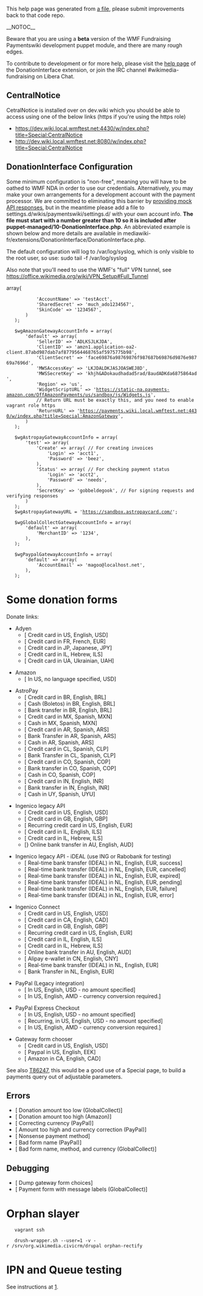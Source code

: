 This help page was generated from [https://phabricator.wikimedia.org/source/mediawiki-vagrant/browse/master/puppet/modules/payments/files/Main_Page.wiki a file], please submit improvements back to that code repo.

__NOTOC__

Beware that you are using a '''beta''' version of the WMF Fundraising Paymentswiki development puppet module, and there are many rough edges.

To contribute to development or for more help, please visit the [https://www.mediawiki.org/wiki/Extension:DonationInterface help page] of the DonationInterface extension, or join the IRC channel #wikimedia-fundraising on Libera Chat.

== CentralNotice ==

CetralNotice is installed over on dev.wiki which you should be able to access using one of the below links (https if you're using the https role)
* https://dev.wiki.local.wmftest.net:4430/w/index.php?title=Special:CentralNotice
* http://dev.wiki.local.wmftest.net:8080/w/index.php?title=Special:CentralNotice

== DonationInterface Configuration ==

Some minimum configuration is "non-free", meaning you will have to be oathed to WMF NDA in order to use our credentials.  Alternatively, you may make your own arrangements for a development account with the payment processor.  We are committed to eliminating this barrier by [https://phabricator.wikimedia.org/T89188 providing mock API responses], but in the meantime please add a file to settings.d/wikis/paymentswiki/settings.d/ with your own account info. '''The file must start with a number greater than 10 so it is included after puppet-managed/10-DonationInterface.php.''' An abbreviated example is shown below and more details are available in mediawiki-fr/extensions/DonationInterface/DonationInterface.php.

The default configuration will log to /var/log/syslog, which is only visible to the root user, so use: sudo tail -f /var/log/syslog

Also note that you'll need to use the WMF's "full" VPN tunnel, see https://office.wikimedia.org/wiki/VPN_Setup#Full_Tunnel

    <?php
    # settings.d/wikis/paymentswiki/settings.d/20-DI-test-accounts.php

    $wgAdyenGatewayURL = 'https://test.adyen.com';
    $wgAdyenGatewayAccountInfo = array(
        'test' => array(
            'AccountName' => 'testAcct',
            'SharedSecret' => 'much_ado1234567',
            'SkinCode' => '1234567',
        )
    );

    $wgAmazonGatewayAccountInfo = array(
        'default' => array(
            'SellerID' => 'ADLKSJLKJDA',
            'ClientID' => 'amzn1.application-oa2-client.87abd987dab7af8779564468765af5975775b98',
            'ClientSecret' => 'face69876a98769876f987687b69876d9876e98769a7696d',
            'MWSAccessKey' => 'LKJDALDKJASJOASWEJ8D',
            'MWSSecretKey' => 'khjh&ADokaudhadad5rad/8audADKda6875864ad',
            'Region' => 'us',
            'WidgetScriptURL' => 'https://static-na.payments-amazon.com/OffAmazonPayments/us/sandbox/js/Widgets.js',
            // Return URL must be exactly this, and you need to enable vagrant role https
            'ReturnURL' => 'https://payments.wiki.local.wmftest.net:4430/w/index.php?title=Special:AmazonGateway',
        )
    );

    $wgAstropayGatewayAccountInfo = array(
        'test' => array(
            'Create' => array( // For creating invoices
                'Login' => 'acct1',
                'Password' => 'beez',
            ),
            'Status' => array( // For checking payment status
                'Login' => 'acct2',
                'Password' => 'needs',
            ),
            'SecretKey' => 'gobbeldegook', // For signing requests and verifying responses
        )
    );
    $wgAstropayGatewayURL = 'https://sandbox.astropaycard.com/';

    $wgGlobalCollectGatewayAccountInfo = array(
        'default' => array(
            'MerchantID' => '1234',
        ),
    );

    $wgPaypalGatewayAccountInfo = array(
        'default' => array(
            'AccountEmail' => 'magoo@localhost.net',
        ),
    );

= Some donation forms =
Donate links:
* Adyen
** [{{fullurl:Special:AdyenGateway|appeal=JimmyQuote&payment_method=cc&recurring=&uselang=en&language=en&currency=USD&amount=10&country=US&ffname=adyen&first_name=Jimmy&last_name=Wales&street_address=1+Montgomery+Street&city=San+Francisco&state_province=CA&postal_code=94104&email=jwales%40example.com}} Credit card in US, English, USD]
** [{{fullurl:Special:AdyenGateway|appeal=JimmyQuote&payment_method=cc&recurring=&uselang=fr&language=fr&currency=EUR&amount=10&country=FR&ffname=adyen&first_name=Jimmy&last_name=Wales&email=jwales%40example.com}} Credit card in FR, French, EUR]
** [{{fullurl:Special:AdyenGateway|appeal=JimmyQuote&payment_method=cc&recurring=&uselang=ja&language=ja&currency=JPY&amount=250&country=JP&ffname=adyen&first_name=Jimmy&last_name=Wales&email=jwales%40example.com}} Credit card in JP, Japanese, JPY]
** [{{fullurl:Special:AdyenGateway|appeal=JimmyQuote&payment_method=cc&recurring=&uselang=he&language=he&currency=ILS&amount=100&country=IL&ffname=adyen&first_name=Jimmy&last_name=Wales&email=jwales%40example.com}} Credit card in IL, Hebrew, ILS]
** [{{fullurl:Special:AdyenGateway|appeal=JimmyQuote&payment_method=cc&recurring=&uselang=uk&language=uk&currency=UAH&amount=100&country=UA&ffname=adyen&first_name=Jimmy&last_name=Wales&email=jwales%40example.com}} Credit card in UA, Ukrainian, UAH]

* Amazon
** [{{fullurl:Special:AmazonGateway|currency=USD&country=US&amount=1&ffname=amazon}} In US, no language specified, USD]

* AstroPay
** [{{fullurl:Special:AstroPayGateway|appeal=JimmyQuote&payment_method=cc&recurring=&uselang=en&language=en&currency=BRL&amount=100&country=BR&ffname=astropay&first_name=Jimmy&last_name=Wales&fiscal_number=999.999.999-00&email=jwales%40example.com}} Credit card in BR, English, BRL]
** [{{fullurl:Special:AstroPayGateway|appeal=JimmyQuote&payment_method=cash&recurring=&uselang=en&language=en&currency=BRL&amount=100&country=BR&ffname=astropay&first_name=Jimmy&last_name=Wales&fiscal_number=999.999.999-00&email=jwales%40example.com}} Cash (Boletos) in BR, English, BRL]
** [{{fullurl:Special:AstroPayGateway|appeal=JimmyQuote&payment_method=bt&recurring=&uselang=en&language=en&currency=BRL&amount=100&country=BR&ffname=astropay&first_name=Jimmy&last_name=Wales&fiscal_number=999.999.999-00&email=jwales%40example.com}} Bank transfer in BR, English, BRL]
** [{{fullurl:Special:AstroPayGateway|appeal=JimmyQuote&payment_method=cc&recurring=&uselang=es&language=es&currency=MXN&amount=100&country=MX&ffname=astropay-mx&first_name=Jimmy&last_name=Wales&email=jwales%40example.com}} Credit card in MX, Spanish, MXN]
** [{{fullurl:Special:AstroPayGateway|appeal=JimmyQuote&payment_method=cash&recurring=&uselang=es&language=es&currency=MXN&amount=100&country=MX&ffname=astropay-mx&first_name=Jimmy&last_name=Wales&email=jwales%40example.com}} Cash in MX, Spanish, MXN]
** [{{fullurl:Special:AstroPayGateway|appeal=JimmyQuote&payment_method=cc&recurring=&uselang=es&language=es&currency=ARS&amount=100&country=AR&ffname=astropay-ar&first_name=Jimmy&last_name=Wales&fiscal_number=99.999.99&email=jwales%40example.com}} Credit card in AR, Spanish, ARS]
** [{{fullurl:Special:AstroPayGateway|appeal=JimmyQuote&payment_method=bt&recurring=&uselang=es&language=es&currency=ARS&amount=100&country=AR&ffname=astropay-ar}} Bank Transfer in AR, Spanish, ARS]
** [{{fullurl:Special:AstroPayGateway|appeal=JimmyQuote&payment_method=cash&recurring=&uselang=es&language=es&currency=ARS&amount=100&country=AR&ffname=astropay-ar&first_name=Jimmy&last_name=Wales&fiscal_number=99.999.99&email=jwales%40example.com}} Cash in AR, Spanish, ARS]
** [{{fullurl:Special:AstroPayGateway|appeal=JimmyQuote&payment_method=cc&recurring=&uselang=es&language=es&currency=CLP&amount=5000&country=CL&ffname=astropay-cl&first_name=Jimmy&last_name=Wales&fiscal_number=99999999-9&email=jwales%40example.com}} Credit card in CL, Spanish, CLP]
** [{{fullurl:Special:AstroPayGateway|appeal=JimmyQuote&payment_method=bt&recurring=&uselang=es&language=es&currency=CLP&amount=5000&country=CL&ffname=astropay-cl&first_name=Jimmy&last_name=Wales&fiscal_number=99999999-9&email=jwales%40example.com}} Bank Transfer in CL, Spanish, CLP]
** [{{fullurl:Special:AstroPayGateway|appeal=JimmyQuote&payment_method=cc&recurring=&uselang=es&language=es&currency=COP&amount=5000&country=CO&ffname=astropay-co&first_name=Jimmy&last_name=Wales&fiscal_number=9.999.999.999&email=jwales%40example.com}} Credit card in CO, Spanish, COP]
** [{{fullurl:Special:AstroPayGateway|appeal=JimmyQuote&payment_method=bt&recurring=&uselang=es&language=es&currency=COP&amount=5000&country=CO&ffname=astropay-co&first_name=Jimmy&last_name=Wales&fiscal_number=9.999.999.999&email=jwales%40example.com}} Bank transfer in CO, Spanish, COP]
** [{{fullurl:Special:AstroPayGateway|appeal=JimmyQuote&payment_method=cash&recurring=&uselang=es&language=es&currency=COP&amount=5000&country=CO&ffname=astropay-co&first_name=Jimmy&last_name=Wales&fiscal_number=9.999.999.999&email=jwales%40example.com}} Cash in CO, Spanish, COP]
** [{{fullurl:Special:AstroPayGateway|appeal=JimmyQuote&payment_method=cc&recurring=&uselang=en&language=en&currency=INR&amount=500&country=IN&ffname=astropay-in&first_name=Jimmy&last_name=Wales&street_address=10+Easy+Street%2C+Lbs+Marg%2C+Bhandup&city=Mumbai&fiscal_number=AAAAA9999C&email=jwales%40example.com}} Credit card in IN, English, INR]
** [{{fullurl:Special:AstroPayGateway|appeal=JimmyQuote&payment_method=bt&recurring=&uselang=en&language=en&currency=INR&amount=500&country=IN&ffname=astropay-in&first_name=Jimmy&last_name=Wales&street_address=110+Easy+Street%2C+Lbs+Marg%2C+Bhandup&city=Mumbai&fiscal_number=AAAAA9999C&email=jwales%40example.com}} Bank transfer in IN, English, INR]
** [{{fullurl:Special:AstroPayGateway|appeal=JimmyQuote&payment_method=cash&recurring=&uselang=es&language=es&currency=UYU&amount=5000&country=UY&ffname=astropay-uy&first_name=Jimmy&last_name=Wales&fiscal_number=9.999.999-9&email=jwales%40example.com}} Cash in UY, Spanish, UYU]

* Ingenico legacy API
** [{{fullurl:Special:GlobalCollectGateway|appeal=JimmyQuote&ffname=cc-vmad&payment_method=cc&recurring=&uselang=en&language=en&currency=USD&amount=10&country=US&first_name=Jimmy&last_name=Wales&street_address=1+Montgomery+Street&city=San+Francisco&state_province=CA&postal_code=94104&email=jwales%40example.com}} Credit card in US, English, USD]
** [{{fullurl:Special:GlobalCollectGateway|appeal=JimmyQuote&ffname=cc-vmad&payment_method=cc&recurring=&uselang=en&language=en&currency=GBP&country=GB&amount=2.01&first_name=Jimmy&last_name=Wales&street_address=10+Easy+Street&city=Liverpool&postal_code=L37+4QF&email=jwales%40example.com}} Credit card in GB, English, GBP]
** [{{fullurl:Special:GlobalCollectGateway|appeal=JimmyQuote&ffname=rcc-vmad&payment_method=cc&recurring=1&uselang=en&language=en&currency=EUR&country=US&amount=2.01&first_name=Jimmy&last_name=Wales&street_address=1+Montgomery+Street&city=San+Francisco&state_province=CA&postal_code=94104&email=jwales%40example.com}} Recurring credit card in US, English, EUR]
** [{{fullurl:Special:GlobalCollectGateway|appeal=JimmyQuote&ffname=cc-vmad&payment_method=cc&recurring=&uselang=en&language=en&currency=ILS&country=IL&amount=20.01&first_name=Jimmy&last_name=Wales&email=jwales%40example.com}} Credit card in IL, English, ILS]
** [{{fullurl:Special:GlobalCollectGateway|appeal=JimmyQuote&ffname=cc-vmad&payment_method=cc&recurring=&uselang=he&language=he&currency=ILS&country=IL&amount=20.01&first_name=Jimmy&last_name=Wales&email=jwales%40example.com}} Credit card in IL, Hebrew, ILS]
** [{{fullurl:Special:GlobalCollectGateway|appeal=JimmyQuote&recurring=&payment_method=obt&utm_medium=Waystogive&utm_campaign=C11_Waystogive&utm_key=&language=en&country=AU&returnto=Thank_You%2Fen&amountGiven=&currency=AUD&frequency=onetime&amount=3&uselang=en&first_name=Jimmy&last_name=Wales&state_province=QLD&email=jwales%40example.com}}} Online bank transfer in AU, English, AUD]

* Ingenico legacy API - iDEAL (use ING or Rabobank for testing)
** [{{fullurl:Special:GlobalCollectGateway|appeal=JimmyQuote&ffname=rtbt-ideal-noadd&recurring=&payment_method=rtbt&payment_submethod=rtbt_ideal&utm_source=Waystogive.default%7Edefault%7Edefault%7Edefault%7Econtrol.rtbt.rtbt_ideal&utm_medium=Waystogive&utm_campaign=C11_Waystogive&utm_key=&language=en&country=NL&returnto=Thank_You%2Fen&amountGiven=&currency=EUR&frequency=onetime&amount=1&uselang=en&first_name=Jimmy&last_name=Wales&email=jwales%40example.com}} Real-time bank transfer (IDEAL) in NL, English, EUR, success]
** [{{fullurl:Special:GlobalCollectGateway|appeal=JimmyQuote&ffname=rtbt-ideal-noadd&recurring=&payment_method=rtbt&payment_submethod=rtbt_ideal&utm_source=Waystogive.default%7Edefault%7Edefault%7Edefault%7Econtrol.rtbt.rtbt_ideal&utm_medium=Waystogive&utm_campaign=C11_Waystogive&utm_key=&language=en&country=NL&returnto=Thank_You%2Fen&amountGiven=&currency=EUR&frequency=onetime&amount=2&uselang=en&first_name=Jimmy&last_name=Wales&email=jwales%40example.com}} Real-time bank transfer (IDEAL) in NL, English, EUR, cancelled]
** [{{fullurl:Special:GlobalCollectGateway|appeal=JimmyQuote&ffname=rtbt-ideal-noadd&recurring=&payment_method=rtbt&payment_submethod=rtbt_ideal&utm_source=Waystogive.default%7Edefault%7Edefault%7Edefault%7Econtrol.rtbt.rtbt_ideal&utm_medium=Waystogive&utm_campaign=C11_Waystogive&utm_key=&language=en&country=NL&returnto=Thank_You%2Fen&amountGiven=&currency=EUR&frequency=onetime&amount=3&uselang=en&first_name=Jimmy&last_name=Wales&email=jwales%40example.com}} Real-time bank transfer (IDEAL) in NL, English, EUR, expired]
** [{{fullurl:Special:GlobalCollectGateway|appeal=JimmyQuote&ffname=rtbt-ideal-noadd&recurring=&payment_method=rtbt&payment_submethod=rtbt_ideal&utm_source=Waystogive.default%7Edefault%7Edefault%7Edefault%7Econtrol.rtbt.rtbt_ideal&utm_medium=Waystogive&utm_campaign=C11_Waystogive&utm_key=&language=en&country=NL&returnto=Thank_You%2Fen&amountGiven=&currency=EUR&frequency=onetime&amount=4&uselang=en&first_name=Jimmy&last_name=Wales&email=jwales%40example.com}} Real-time bank transfer (IDEAL) in NL, English, EUR, pending]
** [{{fullurl:Special:GlobalCollectGateway|appeal=JimmyQuote&ffname=rtbt-ideal-noadd&recurring=&payment_method=rtbt&payment_submethod=rtbt_ideal&utm_source=Waystogive.default%7Edefault%7Edefault%7Edefault%7Econtrol.rtbt.rtbt_ideal&utm_medium=Waystogive&utm_campaign=C11_Waystogive&utm_key=&language=en&country=NL&returnto=Thank_You%2Fen&amountGiven=&currency=EUR&frequency=onetime&amount=5&uselang=en&first_name=Jimmy&last_name=Wales&email=jwales%40example.com}} Real-time bank transfer (IDEAL) in NL, English, EUR, failure]
** [{{fullurl:Special:GlobalCollectGateway|appeal=JimmyQuote&ffname=rtbt-ideal-noadd&recurring=&payment_method=rtbt&payment_submethod=rtbt_ideal&utm_source=Waystogive.default%7Edefault%7Edefault%7Edefault%7Econtrol.rtbt.rtbt_ideal&utm_medium=Waystogive&utm_campaign=C11_Waystogive&utm_key=&language=en&country=NL&returnto=Thank_You%2Fen&amountGiven=&currency=EUR&frequency=onetime&amount=7&uselang=en&first_name=Jimmy&last_name=Wales&email=jwales%40example.com}} Real-time bank transfer (IDEAL) in NL, English, EUR, error]

* Ingenico Connect
** [{{fullurl:Special:IngenicoGateway|appeal=JimmyQuote&ffname=cc-vmad&payment_method=cc&recurring=&uselang=en&language=en&currency=USD&amount=35&country=US&first_name=Jimmy&last_name=Wales&street_address=1+Montgomery+Street&city=San+Francisco&state_province=CA&postal_code=94104&email=jwales%40example.com}} Credit card in US, English, USD]
** [{{fullurl:Special:IngenicoGateway|appeal=JimmyQuote&ffname=cc-vmad&payment_method=cc&recurring=&uselang=en&language=en&currency=CAD&amount=11.44&country=CA&first_name=Jimmy&last_name=Wales&street_address=1010+Easy+Street&city=Ottawa&state_province=ON&postal_code=K1A+0B1&email=jwales%40example.com}} Credit card in CA, English, CAD]
** [{{fullurl:Special:IngenicoGateway|appeal=JimmyQuote&ffname=cc-vmad&payment_method=cc&recurring=&uselang=en&language=en&currency=GBP&country=GB&amount=2.01&first_name=Jimmy&last_name=Wales&street_address=10+Easy+Street&city=Liverpool&postal_code=L37+4QF&email=jwales%40example.com}} Credit card in GB, English, GBP]
** [{{fullurl:Special:IngenicoGateway|appeal=JimmyQuote&ffname=rcc-vmad&payment_method=cc&recurring=1&uselang=en&language=en&currency=EUR&country=US&amount=2.01&first_name=Jimmy&last_name=Wales&street_address=1+Montgomery+Street&city=San+Francisco&state_province=CA&postal_code=94104&email=jwales%40example.com}} Recurring credit card in US, English, EUR]
** [{{fullurl:Special:IngenicoGateway|appeal=JimmyQuote&ffname=cc-vmad&payment_method=cc&recurring=&uselang=en&language=en&currency=ILS&country=IL&amount=20.01&first_name=Jimmy&last_name=Wales&email=jwales%40example.com}} Credit card in IL, English, ILS]
** [{{fullurl:Special:IngenicoGateway|appeal=JimmyQuote&ffname=cc-vmad&payment_method=cc&recurring=&uselang=he&language=he&currency=ILS&country=IL&amount=20.01&first_name=Jimmy&last_name=Wales&email=jwales%40example.com}} Credit card in IL, Hebrew, ILS]
** [{{fullurl:Special:IngenicoGateway|appeal=JimmyQuote&recurring=&payment_method=obt&utm_medium=Waystogive&utm_campaign=C11_Waystogive&utm_key=&language=en&country=AU&returnto=Thank_You%2Fen&amountGiven=&currency=AUD&frequency=onetime&amount=3&uselang=en&first_name=Jimmy&last_name=Wales&state_province=QLD&email=jwales%40example.com}} Online bank transfer in AU, English, AUD]
** [{{fullurl:Special:IngenicoGateway|country=CN&amount=30&currency=CNY&ffname=ew-alipay&first_name=Jimmy&last_name=Wales&email=jwales%40example.com}} Alipay e-wallet in CN, English, CNY]
** [{{fullurl:Special:IngenicoGateway|appeal=JimmyQuote&ffname=rtbt-ideal-noadd&recurring=&payment_method=rtbt&payment_submethod=rtbt_ideal&utm_source=Waystogive.default%7Edefault%7Edefault%7Edefault%7Econtrol.rtbt.rtbt_ideal&utm_medium=Waystogive&utm_campaign=C11_Waystogive&utm_key=&language=en&country=NL&returnto=Thank_You%2Fen&amountGiven=&currency=EUR&frequency=onetime&amount=3&uselang=en}} Real-time bank transfer (IDEAL) in NL, English, EUR]
** [{{fullurl:Special:IngenicoGateway|appeal=JimmyQuote&recurring=&payment_method=bt&utm_medium=Waystogive&utm_campaign=C11_Waystogive&utm_key=&language=en&country=NL&returnto=Thank_You%2Fen&amountGiven=&currency=EUR&frequency=onetime&amount=3&uselang=en}} Bank Transfer in NL, English, EUR]

* PayPal (Legacy integration)
** [{{fullurl:Special:PaypalLegacyGateway|appeal=JimmyQuote&ffname=paypal&recurring=&language=en&utm_source=Waystogive&utm_medium=sitenotice&utm_campaign=C11_Waystogive&gateway=paypal&returnto=Thank_You%2Fen&currency=USD&uselang=en}} In US, English, USD - no amount specified]
** [{{fullurl:Special:PaypalLegacyGateway|appeal=JimmyQuote&ffname=paypal&recurring=&language=en&utm_source=Waystogive&utm_medium=sitenotice&utm_campaign=C11_Waystogive&gateway=paypal&returnto=Thank_You%2Fen&currency=AMD&amount=1000&uselang=en}} In US, English, AMD - currency conversion required.]

* PayPal Express Checkout
** [{{fullurl:Special:PaypalExpressGateway|appeal=JimmyQuote&ffname=paypal&recurring=&language=en&utm_source=Waystogive&utm_medium=sitenotice&utm_campaign=C11_Waystogive&gateway=paypal&returnto=Thank_You%2Fen&currency=USD&uselang=en}} In US, English, USD - no amount specified]
** [{{fullurl:Special:PaypalExpressGateway|appeal=JimmyQuote&ffname=paypal&recurring=1&language=en&utm_source=Waystogive&utm_medium=sitenotice&utm_campaign=C11_Waystogive&gateway=paypal&returnto=Thank_You%2Fen&currency=USD&uselang=en}} Recurring, in US, English, USD - no amount specified]
** [{{fullurl:Special:PaypalExpressGateway|appeal=JimmyQuote&ffname=paypal&recurring=&language=en&utm_source=Waystogive&utm_medium=sitenotice&utm_campaign=C11_Waystogive&gateway=paypal&returnto=Thank_You%2Fen&currency=AMD&amount=1000&uselang=en}} In US, English, AMD - currency conversion required.]

* Gateway form chooser
** [{{fullurl:Special:GatewayFormChooser|uselang=en&language=en&currency=USD&amount=10&country=US&payment_method=cc}} Credit card in US, English, USD]
** [{{fullurl:Special:GatewayFormChooser|uselang=en&language=en&currency=EEK&country=US&amount=2500&payment_method=paypal}} Paypal in US, English, EEK]
** [{{fullurl:Special:GatewayFormChooser|uselang=en&language=en&currency=CAD&country=CA&amount=250&payment_method=amazon}} Amazon in CA, English, CAD]

See also [https://phabricator.wikimedia.org/T86247 T86247], this would be a good use of a Special page, to build a payments query out of adjustable parameters.

== Errors ==
* [{{fullurl:Special:GlobalCollectGateway|appeal=JimmyQuote&ffname=cc-vmad&recurring=&uselang=en&language=en&currency=USD&country=US&amount=.01&payment_method=cc}} Donation amount too low (GlobalCollect)]
* [{{fullurl:Special:AmazonGateway|uselang=en&language=en&currency=USD&country=US&amount=992500&payment_method=amazon}} Donation amount too high (Amazon)]
* [{{fullurl:Special:PaypalLegacyGateway|appeal=JimmyQuote&ffname=paypal&recurring=&uselang=en&language=en&currency=INR&country=US&amount=200.01}} Correcting currency (PayPal)]
* [{{fullurl:Special:PaypalLegacyGateway|ffname=paypal&recurring=&payment_method=paypal&utm_source=fr-redir.default%7Edefault%7Edefault%7Edefault%7Econtrol.paypal&utm_medium=spontaneous&utm_campaign=spontaneous&utm_key=&referrer=&language=en&country=US&returnto=Thank_You%2Fen&amountGiven=&currency=EEK&frequency=onetime&amount=30000000&uselang=en}} Amount too high and currency correction (PayPal)]
* [{{fullurl:Special:GatewayFormChooser|uselang=en&language=en&currency=USD&amount=10&country=US&payment_method=blarg}} Nonsense payment method]
* [{{fullurl:Special:PaypalLegacyGateway|ffname=badname&recurring=&payment_method=paypal&language=en&country=NO&returnto=Thank_You%2Fen&amountGiven=&currency=NKD&frequency=onetime&amount=3000&uselang=en}} Bad form name (PayPal)]
* [{{fullurl:Special:GlobalCollectGateway|ffname=badname&recurring=&payment_method=aa&language=en&country=NO&returnto=Thank_You%2Fen&amountGiven=&currency=ABC&frequency=onetime&amount=3000&uselang=en}} Bad form name, method, and currency (GlobalCollect)]

== Debugging ==
* [{{fullurl:Special:GatewayFormChooser|testGetAll=1}} Dump gateway form choices]
* [{{fullurl:Special:GlobalCollectGateway|appeal=JimmyQuote&ffname=cc-vmad&recurring=&uselang=qqx&language=qqx&currency=USD&country=US&amount=1.01}} Payment form with message labels (GlobalCollect)]

= Orphan slayer =

    vagrant ssh

    drush-wrapper.sh --user=1 -v -r /srv/org.wikimedia.civicrm/drupal orphan-rectify

= IPN and Queue testing =

See instructions at [https://www.mediawiki.org/wiki/Fundraising_tech/Queue_testing].
